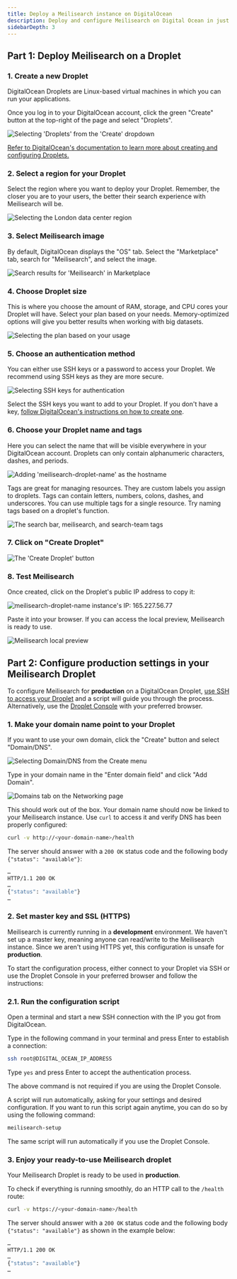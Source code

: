 ```yaml
---
title: Deploy a Meilisearch instance on DigitalOcean
description: Deploy and configure Meilisearch on Digital Ocean in just a few steps.
sidebarDepth: 3
---
```


## Part 1: Deploy Meilisearch on a Droplet

### 1. Create a new Droplet

DigitalOcean Droplets are Linux-based virtual machines in which you can run your applications.

Once you log in to your DigitalOcean account, click the green "Create" button at the top-right of the page and select "Droplets".

<Frame>
  <img src="/assets/images/digitalocean/create.png" alt="Selecting 'Droplets' from the 'Create' dropdown" />
</Frame>

[Refer to DigitalOcean's documentation to learn more about creating and configuring Droplets.](https://docs.digitalocean.com/tutorials/droplets/)

### 2. Select a region for your Droplet

Select the region where you want to deploy your Droplet. Remember, the closer you are to your users, the better their search experience with Meilisearch will be.

<Frame>
  <img src="/assets/images/digitalocean/select-region.png" alt="Selecting the London data center region" />
</Frame>

### 3. Select Meilisearch image

By default, DigitalOcean displays the "OS" tab. Select the "Marketplace" tab, search for "Meilisearch", and select the image.

<Frame>
  <img src="/assets/images/digitalocean/marketplace.png" alt="Search results for 'Meilisearch' in Marketplace" />
</Frame>

### 4. Choose Droplet size

This is where you choose the amount of RAM, storage, and CPU cores your Droplet will have. Select your plan based on your needs. Memory-optimized options will give you better results when working with big datasets.

<Frame>
  <img src="/assets/images/digitalocean/select-plan.png" alt="Selecting the plan based on your usage" />
</Frame>

### 5. Choose an authentication method

You can either use SSH keys or a password to access your Droplet. We recommend using SSH keys as they are more secure.

<Frame>
  <img src="/assets/images/digitalocean/add-ssh-key.png" alt="Selecting SSH keys for authentication" />
</Frame>

Select the SSH keys you want to add to your Droplet. If you don't have a key, [follow DigitalOcean's instructions on how to create one](https://www.digitalocean.com/docs/droplets/how-to/add-ssh-keys/to-account/).

### 6. Choose your Droplet name and tags

Here you can select the name that will be visible everywhere in your DigitalOcean account. Droplets can only contain alphanumeric characters, dashes, and periods.

<Frame>
  <img src="/assets/images/digitalocean/droplet-name.png" alt="Adding 'meilisearch-droplet-name' as the hostname" />
</Frame>

Tags are great for managing resources. They are custom labels you assign to droplets. Tags can contain letters, numbers, colons, dashes, and underscores. You can use multiple tags for a single resource. Try naming tags based on a droplet's function.

<Frame>
  <img src="/assets/images/digitalocean/add-tags.png" alt="The search bar, meilisearch, and search-team tags" />
</Frame>

### 7. Click on "Create Droplet"

<Frame>
  <img src="/assets/images/digitalocean/create-droplet.png" alt="The 'Create Droplet' button" />
</Frame>

### 8. Test Meilisearch

Once created, click on the Droplet's public IP address to copy it:

<Frame>
  <img src="/assets/images/digitalocean/copy-ip.png" alt="meilisearch-droplet-name instance's IP: 165.227.56.77" />
</Frame>

Paste it into your browser. If you can access the local preview, Meilisearch is ready to use.

<Frame>
  <img src="/assets/images/digitalocean/test-meili.png" alt="Meilisearch local preview" />
</Frame>

## Part 2: Configure production settings in your Meilisearch Droplet

To configure Meilisearch for **production** on a DigitalOcean Droplet, [use SSH to access your Droplet](https://docs.digitalocean.com/products/droplets/how-to/connect-with-ssh/) and a script will guide you through the process. Alternatively, use the [Droplet Console](https://docs.digitalocean.com/products/droplets/how-to/connect-with-console/) with your preferred browser.

### 1. Make your domain name point to your Droplet

If you want to use your own domain, click the "Create" button and select "Domain/DNS".

<Frame>
  <img src="/assets/images/digitalocean/domain.png" alt="Selecting Domain/DNS from the Create menu" />
</Frame>

Type in your domain name in the "Enter domain field" and click "Add Domain".

<Frame>
  <img src="/assets/images/digitalocean/add-domain.png" alt="Domains tab on the Networking page" />
</Frame>

This should work out of the box. Your domain name should now be linked to your Meilisearch instance. Use `curl` to access it and verify DNS has been properly configured:

```bash
curl -v http://<your-domain-name>/health
```

The server should answer with a `200 OK` status code and the following body `{"status": "available"}`:

```bash
…
HTTP/1.1 200 OK
…
{"status": "available"}
…
```

### 2. Set master key and SSL (HTTPS)

Meilisearch is currently running in a **development** environment. We haven't set up a master key, meaning anyone can read/write to the Meilisearch instance. Since we aren't using HTTPS yet, this configuration is unsafe for **production**.

To start the configuration process, either connect to your Droplet via SSH or use the Droplet Console in your preferred browser and follow the instructions:

### 2.1. Run the configuration script

Open a terminal and start a new SSH connection with the IP you got from DigitalOcean.

Type in the following command in your terminal and press Enter to establish a connection:

```bash
ssh root@DIGITAL_OCEAN_IP_ADDRESS
```

Type `yes` and press Enter to accept the authentication process.

<Note>
The above command is not required if you are using the Droplet Console.
</Note>

A script will run automatically, asking for your settings and desired configuration. If you want to run this script again anytime, you can do so by using the following command:

```bash
meilisearch-setup
```

The same script will run automatically if you use the Droplet Console.

### 3. Enjoy your ready-to-use Meilisearch droplet

Your Meilisearch Droplet is ready to be used in **production**.

To check if everything is running smoothly, do an HTTP call to the `/health` route:

```bash
curl -v https://<your-domain-name>/health
```

The server should answer with a `200 OK` status code and the following body `{"status": "available"}` as shown in the example below:

```bash
…
HTTP/1.1 200 OK
…
{"status": "available"}
…
```
